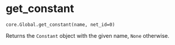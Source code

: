 # get_constant { #ANNarchy.core.Global.get_constant }

`core.Global.get_constant(name, net_id=0)`

Returns the ``Constant`` object with the given name, ``None`` otherwise.